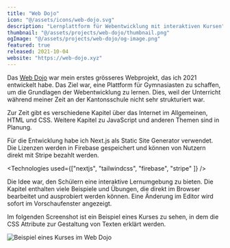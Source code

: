 ```yaml
---
title: "Web Dojo"
icon: "@/assets/icons/web-dojo.svg"
description: "Lernplattform für Webentwicklung mit interaktiven Kursen"
thumbnail: "@/assets/projects/web-dojo/thumbnail.png"
ogImage: "@/assets/projects/web-dojo/og-image.png"
featured: true
released: 2021-10-04
website: "https://web-dojo.xyz"
---
```


Das [Web Dojo](https://web-dojo.xyz) war mein erstes grösseres Webprojekt, das ich 2021 entwickelt habe. Das Ziel war, eine Plattform für Gymnasiasten zu schaffen, um die Grundlagen der Webentwicklung zu lernen. Dies, weil der Unterricht während meiner Zeit an der Kantonsschule nicht sehr strukturiert war.

Zur Zeit gibt es verschiedene Kapitel über das Internet im Allgemeinen, HTML und CSS. Weitere Kapitel zu JavaScript und anderen Themen sind in Planung.

Für die Entwicklung habe ich Next.js als Static Site Generator verwendet. Die Lizenzen werden in Firebase gespeichert und können von Nutzern direkt mit Stripe bezahlt werden.

<Technologies used={["nextjs", "tailwindcss", "firebase", "stripe" ]} />

Die Idee war, den Schülern eine interaktive Lernumgebung zu bieten. Die Kapitel enthalten viele Beispiele und Übungen, die direkt im Browser bearbeitet und ausprobiert werden können. Eine Änderung im Editor wird sofort im Vorschaufenster angezeigt.

Im folgenden Screenshot ist ein Beispiel eines Kurses zu sehen, in dem die CSS Attribute zur Gestaltung von Texten erklärt werden.

![Beispiel eines Kurses im Web Dojo](@/assets/projects/web-dojo/webdojo-editor.png)
